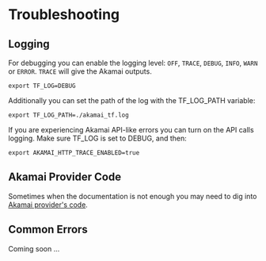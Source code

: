 # Troubleshooting

## Logging
For debugging you can enable the logging level: `OFF`, `TRACE`, `DEBUG`, `INFO`, `WARN` or `ERROR`. `TRACE` will give the Akamai outputs.

```shell copy
export TF_LOG=DEBUG
```

Additionally you can set the path of the log with the TF_LOG_PATH variable:

```shell copy
export TF_LOG_PATH=./akamai_tf.log
```

If you are experiencing Akamai API-like errors you can turn on the API calls logging. Make sure TF_LOG is set to DEBUG, and then:
```shell copy
export AKAMAI_HTTP_TRACE_ENABLED=true
```

## Akamai Provider Code
Sometimes when the documentation is not enough you may need to dig into [Akamai provider's code](https://github.com/akamai/terraform-provider-akamai).  

## Common Errors
Coming soon ...